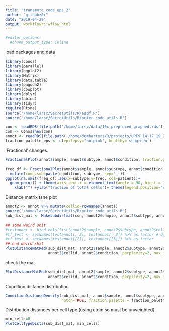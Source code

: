 ```yaml
---
title: "transmute_code_eps_2"
author: "githubz0r"
date: "2019-04-29"
output: workflowr::wflow_html
---
```


```r
#editor_options:
  #chunk_output_type: inline
```


load packages and data
```r
library(conos)
library(parallel)
library(ggplot2)
library(Matrix)
library(data.table)
library(pagoda2)
library(cowplot)
library(dplyr)
library(abind)
library(tidyr)
require(Rtsne)
source('/home/larsc/SecretUtils/R/asdf.R')
source('/home/larsc/SecretUtils/R/peter_code_utils.R')

con <- readRDS(file.path('/home/larsc/data/10x_preproced_graphed.rds'))
con <- Conos$new(con)
annot <- readRDS(file.path('/home/demharters/R/projects/UPF9_14_17_19_22_23_24_32_33/metadata_10x_final.rds'))
fraction_palette_eps <- c(epilepsy='hotpink', healthy='seagreen') 

```

'Fractional' changes.
```r
FractionalPlot(annot$sample, annot$subtype, annot$condition, fraction.palette = fraction_palette_eps)
```

```r
freq_df <- FractionalPlot(annot$sample, annot$subtype, annot$condition, return.plot=F) %>% 
  mutate(cond.sub=paste(condition, subtype, sep='_'))
ggplot(na.omit(freq_df),aes(x=subtype,y=freq, col=patient))+ 
  geom_point() + theme(axis.text.x = element_text(angle = 90, hjust = 1), axis.text.y = element_text(angle = 90, hjust = 0.5)) +
    xlab("") +ylab("fraction of total cells")+ theme(legend.position="right")
```

Distance matrix tsne plot
```r
annot2 <- annot %>% mutate(cellid=rownames(annot))
source('/home/larsc/SecretUtils/R/peter_code_utils.R')
sub_dist_mat <- Makesubdistmat(con, annot2$sample, annot2$subtype, annot2$cellid)

## some weird shit
#testannot <- bind_cols(list(annot2$sample, annot2$subtype, annot2$cellid))
#tf_test <- setNames(testannot[, 2], testannot[, 3]) %>% as.factor # does not work
#tf_test <- setNames(testannot[[2]], testannot[[3]]) %>% as.factor
## end weird shit
PlotDistanceMatRed(sub_dist_mat, annot2$sample, annot2$subtype, annot2$sample, 
                   annot2$cellid, annot2$condition, perplexity=2, max_iter=1e4) # add labels
```
check the mat
```r
PlotDistanceMatRed(sub_dist_mat, annot2$sample, annot2$subtype, annot2$sample, 
                   annot2$cellid, annot2$condition, perplexity=2, max_iter=1e4, get.mat=TRUE)
```


Condition distance distribution
```r
ConditionDistanceDensity(sub_dist_mat, annot$sample, annot$subtype, annot$sample, annot2$cellid, annot$condition,
                         notch=TRUE, fraction.palette = fraction_palette_eps)

```




Distribution distances per cell type (using ctdm so must be unweighted)
```r
min_cells=0
PlotCellTypeDists(sub_dist_mat, min_cells)
```

